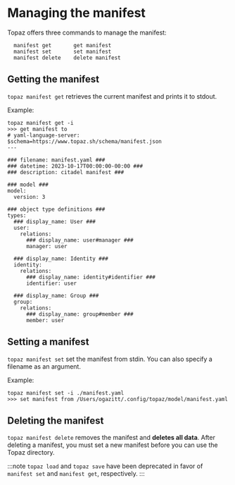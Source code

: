 # Managing the manifest

Topaz offers three commands to manage the manifest:

```shell
  manifest get       get manifest
  manifest set       set manifest
  manifest delete    delete manifest
```

## Getting the manifest

`topaz manifest get` retrieves the current manifest and prints it to stdout.

Example:

```shell
topaz manifest get -i
>>> get manifest to
# yaml-language-server: $schema=https://www.topaz.sh/schema/manifest.json
---

### filename: manifest.yaml ###
### datetime: 2023-10-17T00:00:00-00:00 ###
### description: citadel manifest ###

### model ###
model:
  version: 3

### object type definitions ###
types:
  ### display_name: User ###
  user:
    relations:
      ### display_name: user#manager ###
      manager: user

  ### display_name: Identity ###
  identity:
    relations:
      ### display_name: identity#identifier ###
      identifier: user

  ### display_name: Group ###
  group:
    relations:
      ### display_name: group#member ###
      member: user
```

## Setting a manifest

`topaz manifest set` set the manifest from stdin. You can also specify a filename as an argument.

Example:

```shell
topaz manifest set -i ./manifest.yaml
>>> set manifest from /Users/ogazitt/.config/topaz/model/manifest.yaml
```

## Deleting the manifest

`topaz manifest delete` removes the manifest and **deletes all data**. After deleting a manifest, you must set a new manifest before you can use the Topaz directory.

:::note
`topaz load` and `topaz save` have been deprecated in favor of `manifest set` and `manifest get`, respectively.
:::
